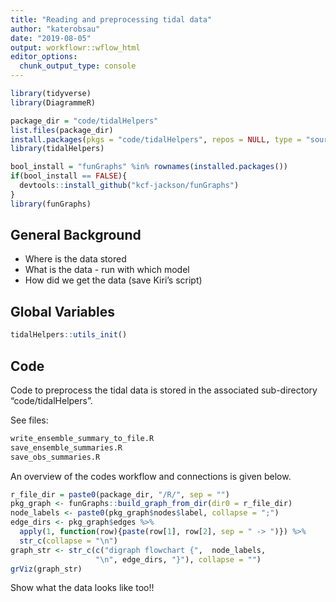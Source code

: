 ```yaml
---
title: "Reading and preprocessing tidal data"
author: "katerobsau"
date: "2019-08-05"
output: workflowr::wflow_html
editor_options:
  chunk_output_type: console
---
```


```r
library(tidyverse)
library(DiagrammeR)
```

```r
package_dir = "code/tidalHelpers"
list.files(package_dir)
install.packages(pkgs = "code/tidalHelpers", repos = NULL, type = "source")
library(tidalHelpers)
```

```r
bool_install = "funGraphs" %in% rownames(installed.packages())
if(bool_install == FALSE){
  devtools::install_github("kcf-jackson/funGraphs")
}
library(funGraphs)
```

## General Background

* Where is the data stored
* What is the data - run with which model
* How did we get the data (save Kiri's script)

## Global Variables

```r
tidalHelpers::utils_init()
```

## Code 

Code to preprocess the tidal data is stored in the associated sub-directory "code/tidalHelpers".

See files:
```r
write_ensemble_summary_to_file.R
save_ensemble_summaries.R
save_obs_summaries.R
```

An overview of the codes workflow and connections is given below.
```r
r_file_dir = paste0(package_dir, "/R/", sep = "") 
pkg_graph <- funGraphs::build_graph_from_dir(dir0 = r_file_dir)
node_labels <- paste0(pkg_graph$nodes$label, collapse = ";") 
edge_dirs <- pkg_graph$edges %>% 
  apply(1, function(row){paste(row[1], row[2], sep = " -> ")}) %>%
  str_c(collapse = "\n")
graph_str <- str_c(c("digraph flowchart {",  node_labels,
                   "\n", edge_dirs, "}"), collapse = "")
grViz(graph_str)
```

Show what the data looks like too!!

